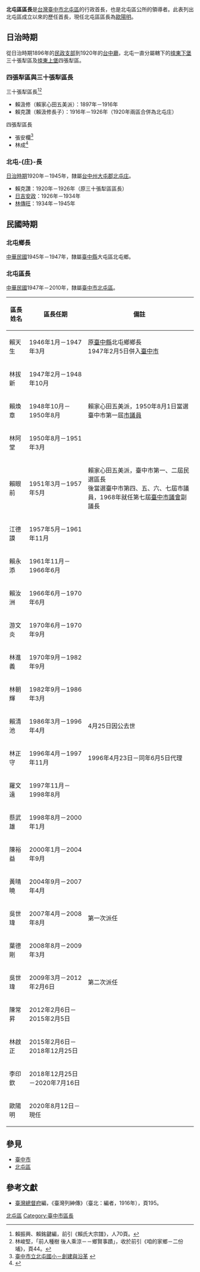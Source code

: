 {{Hatnote|此條目用以輔助條列北屯區歷任首長，主條目為'''[[北屯區|北屯區]]'''。}}
{{Political Post
| post            = [[区长|区长]]
| body            = [[北屯區|北屯區]]
| insignia        = 北屯LOGO.gif
| insigniasize    = 120px
| insigniacaption = 北屯區區徽
| incumbent       = [[歐陽明|歐陽明]]
| incumbentsince  = 2020年8月18日
| inaugural       = [[賴天生|賴天生]]
| formation       =
| website         = {{URL |http://www.beitun.taichung.gov.tw/ |台灣臺中市北屯區 }}
}}
'''北屯區區長'''是[[台灣|台灣]][[臺中市|臺中市]][[北屯區|北屯區]]的行政首長，也是北屯區公所的領導者。此表列出北屯區成立以來的歷任首長，現任北屯區區長為[[歐陽明|歐陽明]]。

== 日治時期 ==
從日治時期1896年的[[台灣民政支部|民政支部]]到1920年的[[台中廳|台中廳]]，北屯一直分屬轄下的[[拺東下堡|拺東下堡]]三十張犁區及[[拺東上堡|拺東上堡]]四張犁區。
=== 四張犁區與三十張犁區長 ===
;三十張犁區長<ref>賴振興、賴銘鍵編，前引《賴氏大宗譜》，人70頁。</ref><ref>林峻堅，「前人種樹 後人乘涼－－鄉賢事蹟」，收於前引《咱的家鄉－二份埔》，頁44。</ref>
*賴汲修（賴家心田五美派）：1897年－1916年
*賴克讚（賴汲修長子）：1916年－1926年（1920年兩區合併為北屯庄）

;四張犁區長
*張安欄<ref>[http://www.ptes.tc.edu.tw/about_btes/history.htm 臺中市立北屯國小－創建與沿革] {{webarchive|url=https://web.archive.org/web/20091029154556/http://www.ptes.tc.edu.tw/about_btes/history.htm |date=2009-10-29 }}</ref>
*林成<ref>{{Cite web |url=http://www.twtaoism.net/php/taoismshow.php?taoism_id=56 |title=道教全球資訊網－宮廟簡介：四張犁三官堂 |accessdate=2010-12-21 |archive-date=2010-09-10 |archive-url=https://web.archive.org/web/20100910071859/http://www.twtaoism.net/php/taoismshow.php?taoism_id=56 |dead-url=no }}</ref>

=== 北屯-{庄}-長 ===
[[台灣日治時期|日治時期]]1920年－1945年，隸屬[[台中州|台中州]][[大屯郡|大屯郡]][[北屯庄|北屯庄]]。
*賴克讚：1920年－1926年（原三十張犁區區長）
*[[日吉安政|日吉安政]]：1926年－1934年
*[[林傳旺|林傳旺]]：1934年－1945年

== 民國時期 ==
=== 北屯鄉長 ===
[[中華民國|中華民國]]1945年－1947年，隸屬[[臺中縣|臺中縣]]大屯區北屯鄉。

=== 北屯區長 ===
[[中華民國|中華民國]]1947年－2010年，隸屬[[臺中市|臺中市]][[北屯區|北屯區]]。
{| class="wikitable"
! 區長姓名 !! 區長任期 !! 備註
|-
| 賴天生 || 1946年1月－1947年3月 ||原[[臺中縣|臺中縣]]北屯鄉鄉長<br>1947年2月5日併入[[臺中市_(省轄市)|臺中市]]
|-
| 林拔新 || 1947年2月－1948年10月 ||
|-
| 賴煥章 || 1948年10月－1950年8月 ||賴家心田五美派，1950年8月1日當選臺中市第一屆[[臺中市議會|市議員]]
|-
| 林阿堂 || 1950年8月－1951年3月 ||
|-
| 賴眼前 || 1951年3月－1957年5月 ||賴家心田五美派，臺中市第一、二屆民選區長<br>後當選臺中市第四、五、六、七屆市議員，1968年就任第七屆[[臺中市議會|臺中市議會]]副議長
|-
| 江德謨 || 1957年5月－1961年11月 ||
|-
| 賴永添 || 1961年11月－1966年6月 ||
|-
| 賴汝洲 || 1966年6月－1970年6月 ||
|-
| 游文炎 || 1970年6月－1970年9月 ||
|-
| 林進義 || 1970年9月－1982年9月 ||
|-
| 林朝輝 || 1982年9月－1986年3月 ||
|-
| 賴清池 || 1986年3月－1996年4月 ||4月25日因公去世
|-
| 林正守 || 1996年4月－1997年11月 ||1996年4月23日－同年6月5日代理
|-
| 羅文遠 || 1997年11月－1998年8月 ||
|-
| 蔡武雄 || 1998年8月－2000年1月 ||
|-
| 陳裕益 || 2000年1月－2004年9月 ||
|-
| 黃晴曉 || 2004年9月－2007年4月 ||
|-
| 吳世瑋 || 2007年4月－2008年8月 ||第一次派任
|-
| 葉德剛 || 2008年8月－2009年3月 ||
|-
| 吳世瑋 || 2009年3月－2012年2月6日 ||第二次派任
|-
| 陳常昇 || 2012年2月6日－2015年2月5日 ||
|-
| 林啟正 || 2015年2月6日－2018年12月25日 ||
|-
| 李印欽 || 2018年12月25日－2020年7月16日 ||
|-
| 歐陽明 || 2020年8月12日－現任 ||
|}

== 參見 ==
*[[臺中市|臺中市]]
*[[北屯區|北屯區]]

== 參考文獻 ==
<references />
*[[臺灣總督府|臺灣總督府]]編，《臺灣列紳傳》（臺北：編者，1916年），頁195。

{{reflist}}

[[Category:北屯區|]]
[[Category:臺中市區長|Category:臺中市區長]]